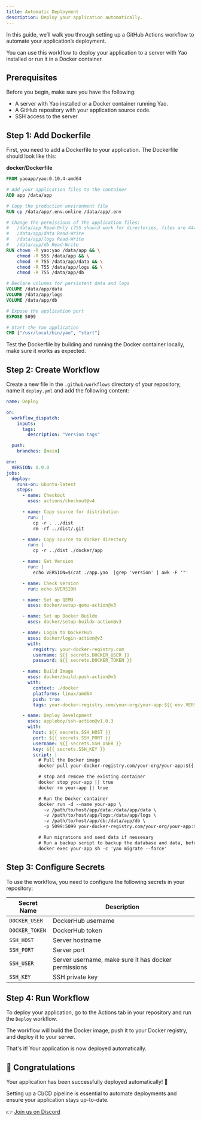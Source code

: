 ```yaml
---
title: Automatic Deployment
description: Deploy your application automatically.
---
```


In this guide, we’ll walk you through setting up a GitHub Actions workflow to automate your application’s deployment.

You can use this workflow to deploy your application to a server with Yao installed or run it in a Docker container.

## Prerequisites

Before you begin, make sure you have the following:

- A server with Yao installed or a Docker container running Yao.
- A GitHub repository with your application source code.
- SSH access to the server

## Step 1: Add Dockerfile

First, you need to add a Dockerfile to your application. The Dockerfile should look like this:

**docker/Dockerfile**

```Dockerfile
FROM yaoapp/yao:0.10.4-amd64

# Add your application files to the container
ADD app /data/app

# Copy the production environment file
RUN cp /data/app/.env.online /data/app/.env

# Change the permissions of the application files:
#   /data/app Read-Only (755 should work for directories, files are 444)
#   /data/app/data Read-Write
#   /data/app/logs Read-Write
#   /data/app/db Read-Write
RUN chown -R yao:yao /data/app && \
    chmod -R 555 /data/app && \
    chmod -R 755 /data/app/data && \
    chmod -R 755 /data/app/logs && \
    chmod -R 755 /data/app/db

# Declare volumes for persistent data and logs
VOLUME /data/app/data
VOLUME /data/app/logs
VOLUME /data/app/db

# Expose the application port
EXPOSE 5099

# Start the Yao application
CMD ["/usr/local/bin/yao", "start"]
```

Test the Dockerfile by building and running the Docker container locally, make sure it works as expected.

## Step 2: Create Workflow

Create a new file in the `.github/workflows` directory of your repository, name it `deploy.yml` and add the following content:

```yaml
name: Deploy

on:
  workflow_dispatch:
    inputs:
      tags:
        description: "Version tags"

  push:
    branches: [main]

env:
  VERSION: 0.9.0
jobs:
  deploy:
    runs-on: ubuntu-latest
    steps:
      - name: Checkout
        uses: actions/checkout@v4

      - name: Copy source for distribution
        run: |
          cp -r . ../dist
          rm -rf ../dist/.git

      - name: Copy source to docker directory
        run: |
          cp -r ../dist ./docker/app

      - name: Get Version
        run: |
          echo VERSION=$(cat ./app.yao  |grep 'version' | awk -F '"'  '{print $4}')  >> $GITHUB_ENV

      - name: Check Version
        run: echo $VERSION

      - name: Set up QEMU
        uses: docker/setup-qemu-action@v3

      - name: Set up Docker Buildx
        uses: docker/setup-buildx-action@v3

      - name: Login to DockerHub
        uses: docker/login-action@v3
        with:
          registry: your-docker-registry.com
          username: ${{ secrets.DOCKER_USER }}
          password: ${{ secrets.DOCKER_TOKEN }}

      - name: Build Image
        uses: docker/build-push-action@v5
        with:
          context: ./docker
          platforms: linux/amd64
          push: true
          tags: your-docker-registry.com/your-org/your-app:${{ env.VERSION }}-your-tag

      - name: Deploy Development
        uses: appleboy/ssh-action@v1.0.3
        with:
          host: ${{ secrets.SSH_HOST }}
          port: ${{ secrets.SSH_PORT }}
          username: ${{ secrets.SSH_USER }}
          key: ${{ secrets.SSH_KEY }}
          script: |
            # Pull the Docker image
            docker pull your-docker-registry.com/your-org/your-app:${{ env.VERSION }}-your-tag

            # stop and remove the existing container
            docker stop your-app || true
            docker rm your-app || true

            # Run the Docker container
            docker run -d --name your-app \
              -v /path/to/host/app/data:/data/app/data \
              -v /path/to/host/app/logs:/data/app/logs \
              -v /path/to/host/app/db:/data/app/db \
              -p 5099:5099 your-docker-registry.com/your-org/your-app:${{ env.VERSION }}-your-tag

            # Run migrations and seed data if nessesary
            # Run a backup script to backup the database and data, before running the migrations
            docker exec your-app sh -c 'yao migrate --force'
```

## Step 3: Configure Secrets

To use the workflow, you need to configure the following secrets in your repository:

| Secret Name    | Description                                          |
| -------------- | ---------------------------------------------------- |
| `DOCKER_USER`  | DockerHub username                                   |
| `DOCKER_TOKEN` | DockerHub token                                      |
| `SSH_HOST`     | Server hostname                                      |
| `SSH_PORT`     | Server port                                          |
| `SSH_USER`     | Server username, make sure it has docker permissions |
| `SSH_KEY`      | SSH private key                                      |

## Step 4: Run Workflow

To deploy your application, go to the Actions tab in your repository and run the `Deploy` workflow.

The workflow will build the Docker image, push it to your Docker registry, and deploy it to your server.

That's it! Your application is now deployed automatically.

## 🎉 Congratulations

Your application has been successfully deployed automatically! 🚀

Setting up a CI/CD pipeline is essential to automate deployments and ensure your application stays up-to-date.

👉 [Join us on Discord](https://discord.com/invite/BkMR2NUsjU)
